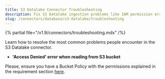 ```yaml
---
title: S3 Datalake Connector Troubleshooting
description: Fix S3 Datalake ingestion problems like IAM permission errors, schema discovery, or format issues.
slug: /connectors/database/s3-datalake/troubleshooting
---
```


{% partial file="/v1.9/connectors/troubleshooting.mdx" /%}

Learn how to resolve the most common problems people encounter in the S3 Datalake connector.

* **'Access Denied' error when reading from S3 bucket**

Please, ensure you have a Bucket Policy with the permissions explained in the requirement section [here](/connectors/database/s3-datalake).

